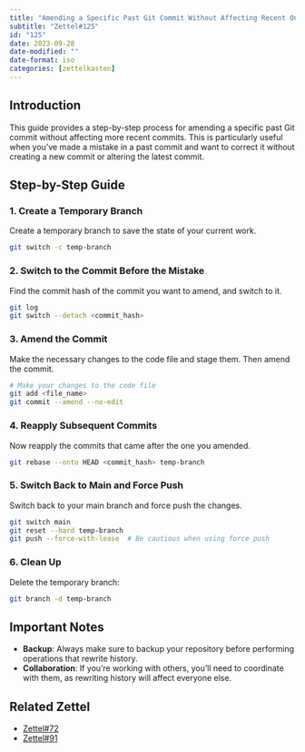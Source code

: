```yaml
---
title: "Amending a Specific Past Git Commit Without Affecting Recent Ones"
subtitle: "Zettel#125"
id: "125"
date: 2023-09-28
date-modified: ""
date-format: iso
categories: [zettelkasten]
---
```

## Introduction

This guide provides a step-by-step process for amending a specific past Git commit without affecting more recent commits. This is particularly useful when you've made a mistake in a past commit and want to correct it without creating a new commit or altering the latest commit.

## Step-by-Step Guide

### 1. Create a Temporary Branch

Create a temporary branch to save the state of your current work.

```bash
git switch -c temp-branch
```

### 2. Switch to the Commit Before the Mistake

Find the commit hash of the commit you want to amend, and switch to it.

```bash
git log
git switch --detach <commit_hash>
```

### 3. Amend the Commit

Make the necessary changes to the code file and stage them. Then amend the commit.

```bash
# Make your changes to the code file
git add <file_name>
git commit --amend --no-edit
```

### 4. Reapply Subsequent Commits

Now reapply the commits that came after the one you amended.

```bash
git rebase --onto HEAD <commit_hash> temp-branch
```

### 5. Switch Back to Main and Force Push

Switch back to your main branch and force push the changes.

```bash
git switch main
git reset --hard temp-branch
git push --force-with-lease  # Be cautious when using force push
```

### 6. Clean Up

Delete the temporary branch:

```bash
git branch -d temp-branch
```

## Important Notes

* **Backup**: Always make sure to backup your repository before performing operations that rewrite history.
* **Collaboration**: If you're working with others, you'll need to coordinate with them, as rewriting history will affect everyone else.

## Related Zettel

* [Zettel#72](/zettel/72)
* [Zettel#91](/zettel/91)
